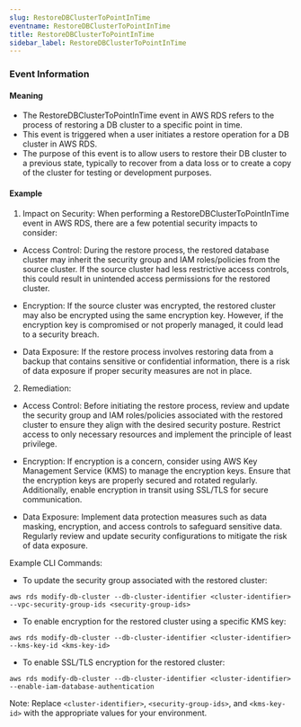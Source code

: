 ```yaml
--- 
slug: RestoreDBClusterToPointInTime
eventname: RestoreDBClusterToPointInTime
title: RestoreDBClusterToPointInTime
sidebar_label: RestoreDBClusterToPointInTime
---
```

                       
### Event Information

#### Meaning

- The RestoreDBClusterToPointInTime event in AWS RDS refers to the process of restoring a DB cluster to a specific point in time.
- This event is triggered when a user initiates a restore operation for a DB cluster in AWS RDS.
- The purpose of this event is to allow users to restore their DB cluster to a previous state, typically to recover from a data loss or to create a copy of the cluster for testing or development purposes.

#### Example

1. Impact on Security: When performing a RestoreDBClusterToPointInTime event in AWS RDS, there are a few potential security impacts to consider:

- Access Control: During the restore process, the restored database cluster may inherit the security group and IAM roles/policies from the source cluster. If the source cluster had less restrictive access controls, this could result in unintended access permissions for the restored cluster.

- Encryption: If the source cluster was encrypted, the restored cluster may also be encrypted using the same encryption key. However, if the encryption key is compromised or not properly managed, it could lead to a security breach.

- Data Exposure: If the restore process involves restoring data from a backup that contains sensitive or confidential information, there is a risk of data exposure if proper security measures are not in place.

2. Remediation:

- Access Control: Before initiating the restore process, review and update the security group and IAM roles/policies associated with the restored cluster to ensure they align with the desired security posture. Restrict access to only necessary resources and implement the principle of least privilege.

- Encryption: If encryption is a concern, consider using AWS Key Management Service (KMS) to manage the encryption keys. Ensure that the encryption keys are properly secured and rotated regularly. Additionally, enable encryption in transit using SSL/TLS for secure communication.

- Data Exposure: Implement data protection measures such as data masking, encryption, and access controls to safeguard sensitive data. Regularly review and update security configurations to mitigate the risk of data exposure.

Example CLI Commands:

- To update the security group associated with the restored cluster:
```
aws rds modify-db-cluster --db-cluster-identifier <cluster-identifier> --vpc-security-group-ids <security-group-ids>
```

- To enable encryption for the restored cluster using a specific KMS key:
```
aws rds modify-db-cluster --db-cluster-identifier <cluster-identifier> --kms-key-id <kms-key-id>
```

- To enable SSL/TLS encryption for the restored cluster:
```
aws rds modify-db-cluster --db-cluster-identifier <cluster-identifier> --enable-iam-database-authentication
```

Note: Replace `<cluster-identifier>`, `<security-group-ids>`, and `<kms-key-id>` with the appropriate values for your environment.


 